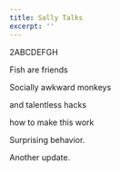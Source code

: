 ```yaml
---
title: Sally Talks
excerpt: ''
---
```


2ABCDEFGH

Fish are friends

Socially awkward monkeys

and talentless hacks

how to make this work

Surprising behavior.

Another update.
